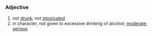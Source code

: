=={{em}}==
===Adjective===
# not [[drunk]]; not [[intoxicated]]
# in character, not given to excessive drinknig of alcohol; [[moderate]]; [[serious]]